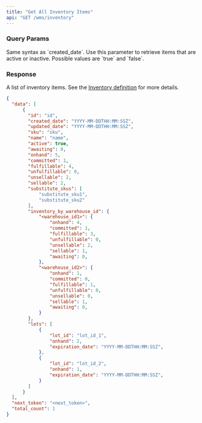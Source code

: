 ```yaml
---
title: "Get All Inventory Items"
api: "GET /wms/inventory"
---
```


<Snippet file="headers.mdx" />

### Query Params
<Snippet file="page-token.mdx" />

<Snippet file="created_date_query_param.mdx" />

<ParamField query="updated_date" type="string" optional>
  Same syntax as `created_date`.
</ParamField>

<ParamField query="active" type="boolean" optional>
  Use this parameter to retrieve items that are active or inactive. Possible values are `true` and `false`.
</ParamField>

### Response

<ResponseField name="data" type="list of inventory items">

A list of inventory items. See the [Inventory definition](/wms-api/inventory/info) for more details.

<Snippet file="inventory.mdx" />

</ResponseField>

<Snippet file="total_count.mdx" />

<Snippet file="next-token.mdx" />

<ResponseExample>

```json Response
{
  "data": [
      {
        "id": "id",
        "created_date": "YYYY-MM-DDTHH:MM:SSZ",
        "updated_date": "YYYY-MM-DDTHH:MM:SSZ",
        "sku": "sku",
        "name": "name",
        "active": true,
        "awaiting": 0,
        "onhand": 5,
        "committed": 1,
        "fulfillable": 4,
        "unfulfillable": 0,
        "unsellable": 2,
        "sellable": 2,
        "substitute_skus": [
            "substitute_sku1",
            "substitute_sku2"
        ],
        "inventory_by_warehouse_id": {
            "<warehouse_id1>": {
                "onhand": 4,
                "committed": 1,
                "fulfillable": 3,
                "unfulfillable": 0,
                "unsellable": 2,
                "sellable": 1,
                "awaiting": 0,
            },
            "<warehouse_id2>": {
                "onhand": 1,
                "committed": 0,
                "fulfillable": 1,
                "unfulfillable": 0,
                "unsellable": 0,
                "sellable": 1,
                "awaiting": 0,
            }
        },
        "lots": [
            {
                "lot_id": "lot_id_1",
                "onhand": 2,
                "expiration_date": "YYYY-MM-DDTHH:MM:SSZ",
            },
            {
                "lot_id": "lot_id_2",
                "onhand": 1,
                "expiration_date": "YYYY-MM-DDTHH:MM:SSZ",
            }
        ]
      }
  ],
  "next_token": "<next_token>",
  "total_count": 1
}
```

</ResponseExample>
